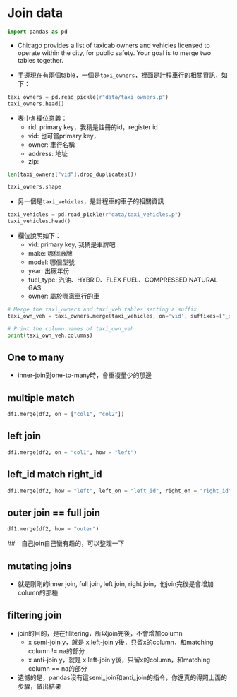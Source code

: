 # Join data  

```python
import pandas as pd
```

* Chicago provides a list of taxicab owners and vehicles licensed to operate within the city, for public safety. Your goal is to merge two tables together. 

* 手邊現在有兩個table，一個是`taxi_owners`，裡面是計程車行的相關資訊，如下：    

```python
taxi_owners = pd.read_pickle(r"data/taxi_owners.p")
taxi_owners.head()
```

* 表中各欄位意義：  
  * rid: primary key，我猜是註冊的id，register id 
  * vid: 也可當primary key， 
  * owner: 車行名稱  
  * address: 地址  
  * zip:  

```python
len(taxi_owners["vid"].drop_duplicates())
```

```python
taxi_owners.shape
```

* 另一個是`taxi_vehicles`，是計程車的車子的相關資訊

```python
taxi_vehicles = pd.read_pickle(r"data/taxi_vehicles.p")
taxi_vehicles.head()
```

* 欄位說明如下：  
  * vid: primary key, 我猜是車牌吧  
  * make: 哪個廠牌  
  * model: 哪個型號  
  * year: 出廠年份
  * fuel_type: 汽油、HYBRID、FLEX FUEL、COMPRESSED NATURAL GAS  
  * owner: 屬於哪家車行的車  

```python
# Merge the taxi_owners and taxi_veh tables setting a suffix
taxi_own_veh = taxi_owners.merge(taxi_vehicles, on='vid', suffixes=["_own", "_veh"])

# Print the column names of taxi_own_veh
print(taxi_own_veh.columns)
```


## One to many  

* inner-join對one-to-many時，會重複量少的那邊  

## multiple match  

```python
df1.merge(df2, on = ["col1", "col2"])
```


## left join 

```python
df1.merge(df2, on = "col1", how = "left")
```

## left_id match right_id

```python
df1.merge(df2, how = "left", left_on = "left_id", right_on = "right_id")
```


## outer join == full join

```python
df1.merge(df2, how = "outer")
```

##　自己join自己蠻有趣的，可以整理一下  

## mutating joins  

* 就是剛剛的inner join, full join, left join, right join，他join完後是會增加column的那種  

## filtering join  

* join的目的，是在filitering，所以join完後，不會增加column  
  * x semi-join y，就是 x left-join y後，只留x的column，和matching column != na的部分  
  * x anti-join y，就是 x left-join y後，只留x的column，和matching column == na的部分  

* 遺憾的是，pandas沒有這semi_join和anti_join的指令，你還真的得照上面的步驟，做出結果  



